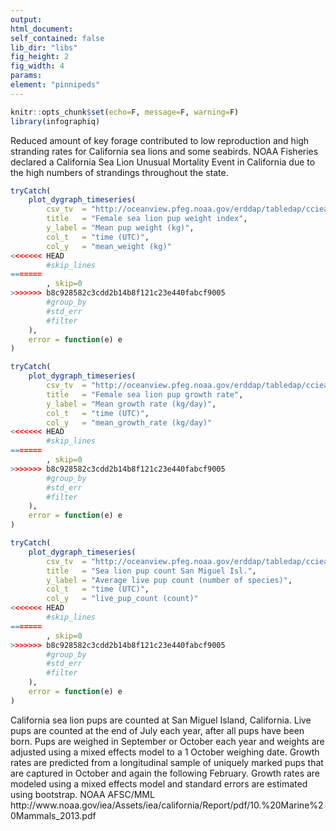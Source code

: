 ```yaml
---
output:
html_document:
self_contained: false
lib_dir: "libs"
fig_height: 2
fig_width: 4
params:
element: "pinnipeds"
---
```


```r
knitr::opts_chunk$set(echo=F, message=F, warning=F)
library(infographiq)
```

<base target="_parent">
Reduced amount of key forage contributed to low reproduction and high stranding rates for California sea lions and some seabirds. NOAA Fisheries declared a California Sea Lion Unusual Mortality Event in California due to the high numbers of strandings throughout the state.


```r
tryCatch(
    plot_dygraph_timeseries(
        csv_tv  = "http://oceanview.pfeg.noaa.gov/erddap/tabledap/cciea_MM_pup_count.csvp?time%2Cmean_weight",
        title   = "Female sea lion pup weight index",
        y_label = "Mean pup weight (kg)",
        col_t   = "time (UTC)",
        col_y   = "mean_weight (kg)"
<<<<<<< HEAD
        #skip_lines
=======
        , skip=0
>>>>>>> b8c928582c3cdd2b14b8f121c23e440fabcf9005
        #group_by  
        #std_err   
        #filter
    ),
    error = function(e) e
)
```


```r
tryCatch(
    plot_dygraph_timeseries(
        csv_tv  = "http://oceanview.pfeg.noaa.gov/erddap/tabledap/cciea_MM_pup_count.csvp?time%2Cmean_growth_rate",
        title   = "Female sea lion pup growth rate",
        y_label = "Mean growth rate (kg/day)",
        col_t   = "time (UTC)",
        col_y   = "mean_growth_rate (kg/day)"
<<<<<<< HEAD
        #skip_lines
=======
        , skip=0
>>>>>>> b8c928582c3cdd2b14b8f121c23e440fabcf9005
        #group_by  
        #std_err   
        #filter
    ),
    error = function(e) e
)
```


```r
tryCatch(
    plot_dygraph_timeseries(
        csv_tv  = "http://oceanview.pfeg.noaa.gov/erddap/tabledap/cciea_MM_pup_count.csvp?time%2Clive_pup_count",
        title   = "Sea lion pup count San Miguel Isl.",
        y_label = "Average live pup count (number of species)",
        col_t   = "time (UTC)",
        col_y   = "live_pup_count (count)"
<<<<<<< HEAD
        #skip_lines
=======
        , skip=0
>>>>>>> b8c928582c3cdd2b14b8f121c23e440fabcf9005
        #group_by  
        #std_err   
        #filter
    ),
    error = function(e) e
)
```
California sea lion pups are counted at San Miguel Island, California. Live
pups are counted at the end of July each year, after all pups have been born.
Pups are weighed in September or October each year and weights are adjusted
using a mixed effects model to a 1 October weighing date. Growth rates are
predicted from a longitudinal sample of uniquely marked pups that are
captured in October and again the following February. Growth rates are
modeled using a mixed effects model and standard errors are estimated using
bootstrap. NOAA AFSC/MML http://www.noaa.gov/iea/Assets/iea/california/Report/pdf/10.%20Marine%20Mammals_2013.pdf
